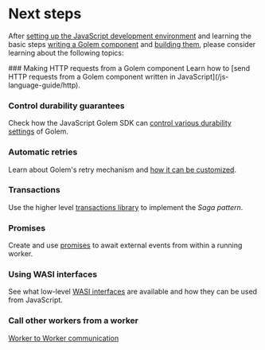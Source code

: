 
# Next steps

After [setting up the JavaScript development environment](/js-language-guide/setup) and learning the basic steps [writing a Golem component](/js-language-guide/defining-components) and [building them](/js-language-guide/building-components), please consider learning about the following topics:

<Steps>
### Making HTTP requests from a Golem component
Learn how to [send HTTP requests from a Golem component written in JavaScript](/js-language-guide/http).

### Control durability guarantees

Check how the JavaScript Golem SDK can [control various durability settings](/js-language-guide/durability) of Golem.

### Automatic retries

Learn about Golem's retry mechanism and [how it can be customized](/js-language-guide/retries).

### Transactions

Use the higher level [transactions library](/js-language-guide/transactions) to implement the _Saga pattern_.

### Promises

Create and use [promises](/js-language-guide/promises) to await external events from within a running worker.

### Using WASI interfaces

See what low-level [WASI interfaces](/js-language-guide/wasi) are available and how they can be used from JavaScript.

### Call other workers from a worker

[Worker to Worker communication](/common-language-guide/rpc)

</Steps>
